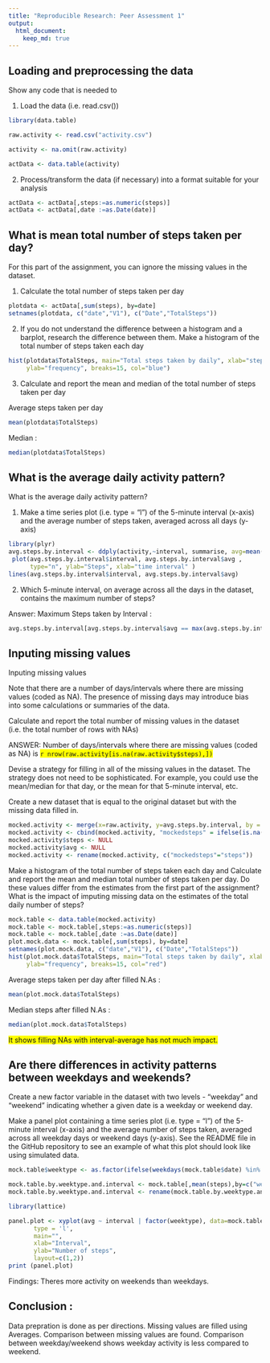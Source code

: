 ```yaml
---
title: "Reproducible Research: Peer Assessment 1"
output: 
  html_document:
    keep_md: true
---
```



## Loading and preprocessing the data

Show any code that is needed to

1. Load the data (i.e. read.csv())

```r

library(data.table)

raw.activity <- read.csv("activity.csv")

activity <- na.omit(raw.activity)

actData <- data.table(activity)

```

2. Process/transform the data (if necessary) into a format suitable for 
your analysis


```r

actData <- actData[,steps:=as.numeric(steps)]
actData <- actData[,date :=as.Date(date)]


```


## What is mean total number of steps taken per day?

For this part of the assignment, you can ignore the missing values in the 
dataset.

1. Calculate the total number of steps taken per day

```r
plotdata <- actData[,sum(steps), by=date]
setnames(plotdata, c("date","V1"), c("Date","TotalSteps"))

```

2. If you do not understand the difference between a histogram and a barplot, 
research the difference between them. Make a histogram of the total number of
steps taken each day

```r
hist(plotdata$TotalSteps, main="Total steps taken by daily", xlab="steps taken", 
     ylab="frequency", breaks=15, col="blue")

```

3. Calculate and report the mean and median of the total number of steps 
taken per day

Average steps taken per day 

```r

mean(plotdata$TotalSteps)

```


Median : 


```r
median(plotdata$TotalSteps)
```




## What is the average daily activity pattern?

What is the average daily activity pattern?

   1. Make a time series plot (i.e. type = "l") of the 5-minute interval 
   (x-axis) and the average number of steps taken, averaged across all days 
   (y-axis)

```r
library(plyr)
avg.steps.by.interval <- ddply(activity,~interval, summarise, avg=mean(steps))
 plot(avg.steps.by.interval$interval, avg.steps.by.interval$avg , 
      type="n", ylab="Steps", xlab="time interval" ) 
lines(avg.steps.by.interval$interval, avg.steps.by.interval$avg)  

```

2. Which 5-minute interval, on average across all the days in the dataset, 
contains the maximum number of steps?

Answer: Maximum Steps taken by Interval : 

```r
avg.steps.by.interval[avg.steps.by.interval$avg == max(avg.steps.by.interval$avg), "avg"]
```

## Inputing missing values

Inputing missing values

Note that there are a number of days/intervals where there are missing values (coded as NA). The presence of missing days may introduce bias into some calculations or summaries of the data.

Calculate and report the total number of missing values in the dataset (i.e. the total number of rows with NAs)

ANSWER: Number of days/intervals where there are missing values (coded as NA) is <span style="background-color:yellow"> `r nrow(raw.activity[is.na(raw.activity$steps),])` </span>

Devise a strategy for filling in all of the missing values in the dataset. The strategy does not need to be sophisticated. For example, you could use the mean/median for that day, or the mean for that 5-minute interval, etc.

Create a new dataset that is equal to the original dataset but with the missing data filled in.
    
```r
mocked.activity <- merge(x=raw.activity, y=avg.steps.by.interval, by = "interval", all.x=TRUE)
mocked.activity <- cbind(mocked.activity, "mockedsteps" = ifelse(is.na(mocked.activity$steps), mocked.activity$avg, mocked.activity$steps))
mocked.activity$steps <- NULL
mocked.activity$avg <- NULL
mocked.activity <- rename(mocked.activity, c("mockedsteps"="steps"))

```

Make a histogram of the total number of steps taken each day and Calculate and report the mean and median total number of steps taken per day. Do these values differ from the estimates from the first part of the assignment? What is the impact of imputing missing data on the estimates of the total daily number of steps?

```r
mock.table <- data.table(mocked.activity)
mock.table <- mock.table[,steps:=as.numeric(steps)]
mock.table <- mock.table[,date :=as.Date(date)]
plot.mock.data <- mock.table[,sum(steps), by=date]
setnames(plot.mock.data, c("date","V1"), c("Date","TotalSteps"))
hist(plot.mock.data$TotalSteps, main="Total steps taken by daily", xlab="steps taken", 
     ylab="frequency", breaks=15, col="red")

```

Average steps taken per day after filled N.As : 

```r
mean(plot.mock.data$TotalSteps)
```


Median steps after filled N.As : 


```r
median(plot.mock.data$TotalSteps)
```

<span style="background-color:yellow"> It shows filling NAs with interval-average has not much impact. </span>


## Are there differences in activity patterns between weekdays and weekends?

Create a new factor variable in the dataset with two levels - "weekday" and "weekend" indicating whether a given date is a weekday or weekend day.

Make a panel plot containing a time series plot (i.e. type = "l") of the 5-minute interval (x-axis) and the average number of steps taken, averaged across all weekday days or weekend days (y-axis). See the README file in the GitHub repository to see an example of what this plot should look like using simulated data.
    
```r
mock.table$weektype <- as.factor(ifelse(weekdays(mock.table$date) %in% c("Saturday","Sunday"), "weekend", "weekday"))

mock.table.by.weektype.and.interval <- mock.table[,mean(steps),by=c("weektype","interval")]
mock.table.by.weektype.and.interval <- rename(mock.table.by.weektype.and.interval, c("V1"="avg"))

library(lattice)

panel.plot <- xyplot(avg ~ interval | factor(weektype), data=mock.table.by.weektype.and.interval, 
       type = 'l',
       main="",
       xlab="Interval",
       ylab="Number of steps",
       layout=c(1,2))
print (panel.plot)
```

Findings: Theres more activity on weekends than weekdays.

## Conclusion :

Data prepration is done as per directions. Missing values are filled using Averages. Comparison between missing values are found.
Comparison between weekday/weekend shows weekday activity is less compared to weekend. 

